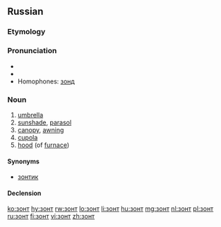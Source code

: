 ==Russian==
===Etymology===
{{back-form|зонтик|lang=ru}}

===Pronunciation===
* {{IPA|/zont/|lang=ru}}
* {{audio|Ru-зонт.ogg|audio}}
* Homophones: [[зонд]]

===Noun===
{{ru-noun|зонт|g=m|a=i}}

# [[umbrella]]
# [[sunshade]], [[parasol]]
# [[canopy]], [[awning]]
# [[cupola]]
# [[hood]] (of [[furnace]])

====Synonyms====
*[[зонтик]]

====Declension====
{{ru-noun-inan-2|зонт||зо́нт}}

[[ko:зонт]]
[[hy:зонт]]
[[rw:зонт]]
[[lo:зонт]]
[[li:зонт]]
[[hu:зонт]]
[[mg:зонт]]
[[nl:зонт]]
[[pl:зонт]]
[[ru:зонт]]
[[fi:зонт]]
[[vi:зонт]]
[[zh:зонт]]